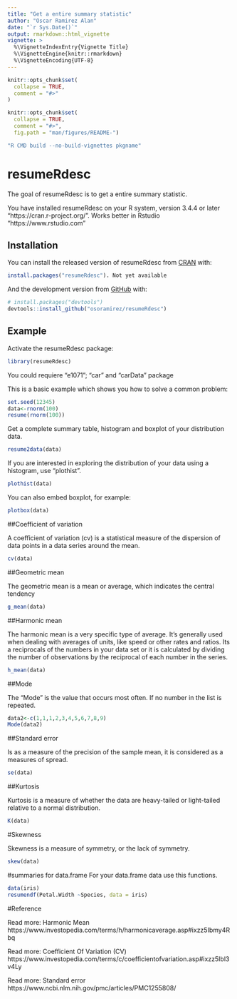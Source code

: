 ```yaml
---
title: "Get a entire summary statistic"
author: "Oscar Ramirez Alan"
date: "`r Sys.Date()`"
output: rmarkdown::html_vignette
vignette: >
  %\VignetteIndexEntry{Vignette Title}
  %\VignetteEngine{knitr::rmarkdown}
  %\VignetteEncoding{UTF-8}
---
```


```r
knitr::opts_chunk$set(
  collapse = TRUE,
  comment = "#>"
)
```

```r
knitr::opts_chunk$set(
  collapse = TRUE,
  comment = "#>",
  fig.path = "man/figures/README-")
```

```r
"R CMD build --no-build-vignettes pkgname" 
```

# resumeRdesc

The goal of resumeRdesc is to get a entire summary statistic.

You have installed resumeRdesc on your R system, version 3.4.4 or later “https://cran.r-project.org/”. Works better in Rstudio “https://www.rstudio.com”


## Installation

You can install the released version of resumeRdesc from [CRAN](https://CRAN.R-project.org) with:

``` r
install.packages("resumeRdesc"). Not yet available
```

And the development version from [GitHub](https://github.com/) with:

``` r
# install.packages("devtools")
devtools::install_github("osoramirez/resumeRdesc")
```
## Example

Activate the resumeRdesc package:

```r
library(resumeRdesc)
```

You could requiere “e1071”; “car” and “carData” package


This is a basic example which shows you how to solve a common problem:

```r
set.seed(12345)
data<-rnorm(100)
resume(rnorm(100))
```

Get a complete summary table, histogram and boxplot of your distribution data.

```r
resume2data(data)
```

If you are interested in exploring the distribution of your data using a histogram, use “plothist”.



```r
plothist(data)
```

You can also embed boxplot, for example:


```r
plotbox(data)
```


##Coefficient of variation

A coefficient of variation (cv) is a statistical measure of the dispersion of data points in a data series around the mean.

```r
cv(data)
```


##Geometric mean

The geometric mean is a mean or average, which indicates the central tendency

```r
g_mean(data)
```


##Harmonic mean

The harmonic mean is a very specific type of average. It’s generally used when dealing with averages of units, like speed or other rates and ratios. Its a reciprocals of the numbers in your data set or it is calculated by dividing the number of observations by the reciprocal of each number in the series.

```r
h_mean(data)
```


##Mode

The "Mode" is the value that occurs most often. If no number in the list is repeated.

```r
data2<-c(1,1,1,2,3,4,5,6,7,8,9)
Mode(data2)
```


##Standard error

Is as a measure of the precision of the sample mean, it is  considered as a measures of spread.

```r
se(data)
```


##Kurtosis

Kurtosis is a measure of whether the data are heavy-tailed or light-tailed relative to a normal distribution.

```r
K(data)
```

#Skewness 

Skewness is a measure of symmetry, or the lack of symmetry. 

```r
skew(data)
```



#summaries for data.frame
For your data.frame data use this functions.

```r
data(iris)
resumendf(Petal.Width ~Species, data = iris)
```

#Reference

Read more: Harmonic Mean https://www.investopedia.com/terms/h/harmonicaverage.asp#ixzz5Ibmy4Rbq 


Read more: Coefficient Of Variation (CV) https://www.investopedia.com/terms/c/coefficientofvariation.asp#ixzz5Ibl3v4Ly 

Read more: Standard error
https://www.ncbi.nlm.nih.gov/pmc/articles/PMC1255808/
